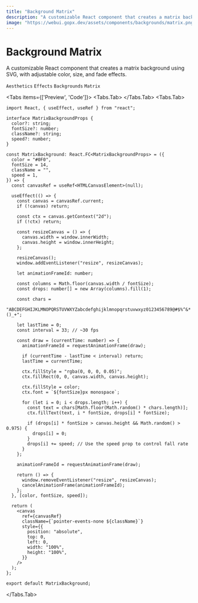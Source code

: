 ```yaml
---
title: "Background Matrix"
description: "A customizable React component that creates a matrix background using SVG, with adjustable color, size, and fade effects."
image: "https://webui.gopx.dev/assets/components/backgrounds/matrix.png"
---
```


# Background Matrix

<p className="component-description">A customizable React component that creates a matrix background using SVG, with adjustable color, size, and fade effects.</p>

`Aesthetics` `Effects` `Backgrounds` `Matrix`



<Tabs items={['Preview', 'Code']}>
  <Tabs.Tab>
<Showcase>
    <BackgroundMatrix className="absolute inset-0 rounded-xl" />
</Showcase>
  </Tabs.Tab>
  <Tabs.Tab>
```tsx filename="matrix.tsx" showLineNumbers
import React, { useEffect, useRef } from "react";

interface MatrixBackgroundProps {
  color?: string;
  fontSize?: number;
  className?: string;
  speed?: number;
}

const MatrixBackground: React.FC<MatrixBackgroundProps> = ({
  color = "#0F0",
  fontSize = 14,
  className = "",
  speed = 1,
}) => {
  const canvasRef = useRef<HTMLCanvasElement>(null);

  useEffect(() => {
    const canvas = canvasRef.current;
    if (!canvas) return;

    const ctx = canvas.getContext("2d");
    if (!ctx) return;

    const resizeCanvas = () => {
      canvas.width = window.innerWidth;
      canvas.height = window.innerHeight;
    };

    resizeCanvas();
    window.addEventListener("resize", resizeCanvas);

    let animationFrameId: number;

    const columns = Math.floor(canvas.width / fontSize);
    const drops: number[] = new Array(columns).fill(1);

    const chars =
      "ABCDEFGHIJKLMNOPQRSTUVWXYZabcdefghijklmnopqrstuvwxyz0123456789@#$%^&*()_+";

    let lastTime = 0;
    const interval = 33; // ~30 fps

    const draw = (currentTime: number) => {
      animationFrameId = requestAnimationFrame(draw);

      if (currentTime - lastTime < interval) return;
      lastTime = currentTime;

      ctx.fillStyle = "rgba(0, 0, 0, 0.05)";
      ctx.fillRect(0, 0, canvas.width, canvas.height);

      ctx.fillStyle = color;
      ctx.font = `${fontSize}px monospace`;

      for (let i = 0; i < drops.length; i++) {
        const text = chars[Math.floor(Math.random() * chars.length)];
        ctx.fillText(text, i * fontSize, drops[i] * fontSize);

        if (drops[i] * fontSize > canvas.height && Math.random() > 0.975) {
          drops[i] = 0;
        }
        drops[i] += speed; // Use the speed prop to control fall rate
      }
    };

    animationFrameId = requestAnimationFrame(draw);

    return () => {
      window.removeEventListener("resize", resizeCanvas);
      cancelAnimationFrame(animationFrameId);
    };
  }, [color, fontSize, speed]);

  return (
    <canvas
      ref={canvasRef}
      className={`pointer-events-none ${className}`}
      style={{
        position: "absolute",
        top: 0,
        left: 0,
        width: "100%",
        height: "100%",
      }}
    />
  );
};

export default MatrixBackground;
```
  </Tabs.Tab>
</Tabs>


